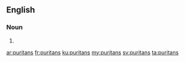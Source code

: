 ==English==

===Noun===
{{head|en|plural}}

# {{plural of|puritan|lang=en|nocat=1}}

[[ar:puritans]]
[[fr:puritans]]
[[ku:puritans]]
[[my:puritans]]
[[sv:puritans]]
[[ta:puritans]]